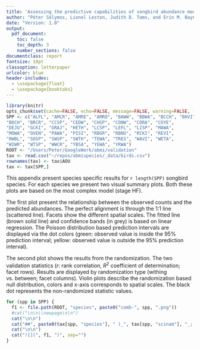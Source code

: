 ```yaml
---
title: 'Assessing the predictive capabilities of songbird abundance models for cumulative effects management in Alberta - Appendix 3'
author: "Péter Sólymos, Lionel Leston, Judith D. Toms, and Erin M. Bayne"
date: "Version: 1.0"
output:
  pdf_document:
    toc: false
    toc_depth: 3
    number_sections: false
documentclass: report
fontsize: 10pt
classoption: letterpaper
urlcolor: blue
header-includes:
  - \usepackage{float}
  - \usepackage{booktabs}
---
```


```r
library(knitr)
opts_chunk$set(cache=FALSE, echo=FALSE, message=FALSE, warning=FALSE, fig.pos="H", fig.align="center")
SPP <- c("ALFL", "AMCR", "AMRE", "AMRO", "BAWW", "BBWA", "BCCH", "BHVI", 
"BOCH", "BRCR", "CCSP", "CEDW", "CHSP", "CONW", "CORA", "COYE", 
"DEJU", "GCKI", "GRAJ", "HETH", "LCSP", "LEFL", "LISP", "MAWA", 
"MOWA", "OVEN", "PAWA", "PISI", "RBGR", "RBNU", "RCKI", "REVI", 
"RWBL", "SOSP", "SWSP", "SWTH", "TEWA", "TRES", "WAVI", "WETA", 
"WIWR", "WTSP", "WWCR", "YBSA", "YEWA", "YRWA")
ROOT <- "/Users/Peter/GoogleWork/abmi/validation"
tax <- read.csv("~/repos/abmispecies/_data/birds.csv")
rownames(tax) <- tax$AOU
tax <- tax[SPP,]
```

This appendix present species specific results for `r length(SPP)`
songbird species. For each species we present two visual summary plots.
Both these plots are based on the most complex model (stage HF).

The first plot present the relationship between the observed counts
and the predicted abundances. The perfect alignment is through the
1:1 line (scattered line). Facets show the different spatial scales.
The fitted line (brown solid line) and confidence bands (in grey)
is based on linear regression. The Poisson distribution based
prediction intervals are displayed via the dot colors (green:
observed value is inside the 95% prediction interval; yellow:
observed value is outside the 95% prediction interval).

The second plot shows the results from the randomization.
The two validation statistics ($r$: rank correlation,
$R^2$ coefficient of determination; facet rows).
Results are displayed by randomization type (withing vs. between;
facet columns). Violin plots describe the randomization based null
distribution, colors and x-axis corresponds to spatial scales.
The black dot represents the non-randomized statistic values.


```r
for (spp in SPP) {
  f1 <- file.path(ROOT, "species", paste0("comb-", spp, ".png"))
  #cat("\n\n\\newpage\n\n")
  cat("\n\n")
  cat("##", paste0(tax[spp, "species"], " (_", tax[spp, "scinam"], "_; ", spp, ")"))
  cat("\n\n")
  cat("![](", f1, ")", sep="")
}
```


